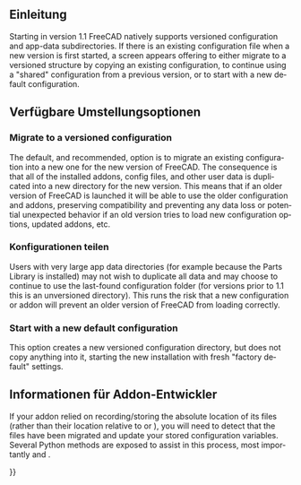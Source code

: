 <languages/>

<div lang="en" dir="ltr" class="mw-content-ltr">
{{Docnav
|[[Installing_additional_components|Installing additional components]]
|[[Getting_started|Getting started]]
}}
</div>

{{TOCright}}

<span id="Introduction"></span>
==Einleitung==

<div lang="en" dir="ltr" class="mw-content-ltr">
Starting in version 1.1 FreeCAD natively supports versioned configuration and app-data subdirectories. If there is an existing configuration file when a new version is first started, a screen appears offering to either migrate to a versioned structure by copying an existing configuration, to continue using a "shared" configuration from a previous version, or to start with a new default configuration.
</div>

<span id="Available_migration_options"></span>
== Verfügbare Umstellungsoptionen ==

<div lang="en" dir="ltr" class="mw-content-ltr">
=== Migrate to a versioned configuration ===
</div>

<div lang="en" dir="ltr" class="mw-content-ltr">
The default, and recommended, option is to migrate an existing configuration into a new one for the new version of FreeCAD. The consequence is that all of the installed addons, config files, and other user data is duplicated into a new directory for the new version. This means that if an older version of FreeCAD is launched it will be able to use the older configuration and addons, preserving compatibility and preventing any data loss or potential unexpected behavior if an old version tries to load new configuration options, updated addons, etc.
</div>

<span id="Share_configurations"></span>
=== Konfigurationen teilen ===

<div lang="en" dir="ltr" class="mw-content-ltr">
Users with very large app data directories (for example because the Parts Library is installed) may not wish to duplicate all data and may choose to continue to use the last-found configuration folder (for versions prior to 1.1 this is an unversioned directory). This runs the risk that a new configuration or addon will prevent an older version of FreeCAD from loading correctly.
</div>

<div lang="en" dir="ltr" class="mw-content-ltr">
=== Start with a new default configuration ===
</div>

<div lang="en" dir="ltr" class="mw-content-ltr">
This option creates a new versioned configuration directory, but does not copy anything into it, starting the new installation with fresh "factory default" settings.
</div>

<span id="Information_for_addon_authors"></span>
== Informationen für Addon-Entwickler ==

<div lang="en" dir="ltr" class="mw-content-ltr">
If your addon relied on recording/storing the absolute location of its files (rather than their location relative to {{Incode|userAppDataDir}} or {{Incode|configDir}}), you will need to detect that the files have been migrated and update your stored configuration variables. Several Python methods are exposed to assist in this process, most importantly {{Incode|FreeCAD.ApplicationDirectories.versionStringForPath(major, minor)}} and {{Incode|FreeCAD.ApplicationDirectories.versionStringForPath.usingCurrentVersionConfig(pathToCheck)}}.
</div>


<div lang="en" dir="ltr" class="mw-content-ltr">
{{Docnav
|[[Installing_additional_components|Installing additional components]]
|[[Getting_started|Getting started]]
}}
</div>

{{Userdocnavi{{#translation:}}}}